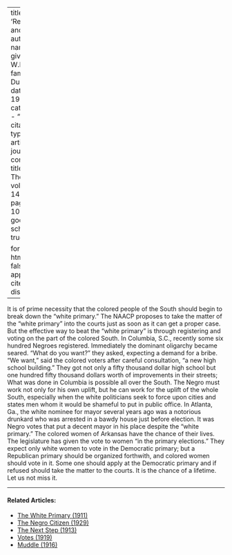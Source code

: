 
---
title: 'Register and Vote'
author:
  - name:
      given: W.E.B.
      family: Du Bois
date: May 1917
categories: 
  - ""
citation: 
  type: article-journal
  container-title: The Crisis
  volume: 14
  issue: 1
  page: 9-10
google-scholar: true

format:
  html:
    toc: false
    appendix-cite-as: display
---



It is of prime necessity that the colored people of the South should begin to break down the "white primary." The NAACP proposes to take the matter of the "white primary" into the 
courts just as soon as it can get a proper case. But the effective way to beat the "white primary" is through registering and voting on the part of the colored South. In Columbia, S.C., recently some six hundred Negroes registered. Immediately the dominant oligarchy became seared. "What do you want?" they asked, expecting a demand for a bribe. "We want," said the colored voters after careful consultation, "a new high school building." They got not only a fifty thousand dollar high school but one hundred fifty thousand dollars worth of improvements in their streets; What was done in Columbia is possible all over the South. The Negro must work not only for his own uplift, but he can work for the uplift of the whole South, especially when the white politicians seek to force upon cities and states men whom it would be shameful to put in public office. In Atlanta, Ga., the white nominee for mayor several years ago was a notorious drunkard who was arrested in a bawdy house just before election. It was Negro votes that put a decent mayor in his place despite the "white primary." The colored women of Arkansas have the chance of their lives. The legislature has given the vote to women "in the primary elections." They expect only white women to vote in the Democratic primary; but a Republican primary should be organized forthwith, and colored women should vote in it. Some one should apply at the Democratic primary and if refused should take the matter to the courts. It is the chance of a lifetime. Let us not miss it. 

<!-- Similar articles start here -->

<hr>
#### Related Articles:

* [The White Primary (1911)](/Volumes/01/05/white_primary.html)
* [The Negro Citizen (1929)](/Volumes/36/05/negro_citizen.html)
* [The Next Step (1913)](/Volumes/06/02/next_step.html)
* [Votes (1919)](/Volumes/19/02/votes.html)
* [Muddle (1916)](/Volumes/13/02/muddle.html)

<!-- Similar articles end here -->